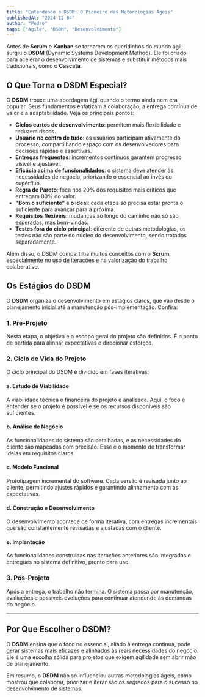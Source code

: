 ```yaml
---
title: "Entendendo o DSDM: O Pioneiro das Metodologias Ágeis"
publishedAt: "2024-12-04"
author: "Pedro"
tags: ["Agile", "DSDM", "Desenvolvimento"]
---
```


Antes de **Scrum** e **Kanban** se tornarem os queridinhos do mundo ágil, surgiu o **DSDM** (Dynamic Systems Development Method). Ele foi criado para acelerar o desenvolvimento de sistemas e substituir métodos mais tradicionais, como o **Cascata**.

## O Que Torna o DSDM Especial?

O **DSDM** trouxe uma abordagem ágil quando o termo ainda nem era popular. Seus fundamentos enfatizam a colaboração, a entrega contínua de valor e a adaptabilidade. Veja os principais pontos:

- **Ciclos curtos de desenvolvimento**: permitem mais flexibilidade e reduzem riscos.
- **Usuário no centro de tudo**: os usuários participam ativamente do processo, compartilhando espaço com os desenvolvedores para decisões rápidas e assertivas.
- **Entregas frequentes**: incrementos contínuos garantem progresso visível e ajustável.
- **Eficácia acima de funcionalidades**: o sistema deve atender às necessidades de negócio, priorizando o essencial ao invés do supérfluo.
- **Regra de Pareto**: foca nos 20% dos requisitos mais críticos que entregam 80% do valor.
- **"Bom o suficiente" é o ideal**: cada etapa só precisa estar pronta o suficiente para avançar para a próxima.
- **Requisitos flexíveis**: mudanças ao longo do caminho não só são esperadas, mas bem-vindas.
- **Testes fora do ciclo principal**: diferente de outras metodologias, os testes não são parte do núcleo do desenvolvimento, sendo tratados separadamente.

Além disso, o DSDM compartilha muitos conceitos com o **Scrum**, especialmente no uso de iterações e na valorização do trabalho colaborativo.

## Os Estágios do DSDM

O **DSDM** organiza o desenvolvimento em estágios claros, que vão desde o planejamento inicial até a manutenção pós-implementação. Confira:

### 1. Pré-Projeto

Nesta etapa, o objetivo e o escopo geral do projeto são definidos. É o ponto de partida para alinhar expectativas e direcionar esforços.

### 2. Ciclo de Vida do Projeto

O ciclo principal do DSDM é dividido em fases iterativas:

#### **a. Estudo de Viabilidade**
A viabilidade técnica e financeira do projeto é analisada. Aqui, o foco é entender se o projeto é possível e se os recursos disponíveis são suficientes.

#### **b. Análise de Negócio**
As funcionalidades do sistema são detalhadas, e as necessidades do cliente são mapeadas com precisão. Esse é o momento de transformar ideias em requisitos claros.

#### **c. Modelo Funcional**
Prototipagem incremental do software. Cada versão é revisada junto ao cliente, permitindo ajustes rápidos e garantindo alinhamento com as expectativas.

#### **d. Construção e Desenvolvimento**
O desenvolvimento acontece de forma iterativa, com entregas incrementais que são constantemente revisadas e ajustadas com o cliente.

#### **e. Implantação**
As funcionalidades construídas nas iterações anteriores são integradas e entregues no sistema definitivo, pronto para uso.

### 3. Pós-Projeto

Após a entrega, o trabalho não termina. O sistema passa por manutenção, avaliações e possíveis evoluções para continuar atendendo às demandas do negócio.

---

## Por Que Escolher o DSDM?

O **DSDM** ensina que o foco no essencial, aliado à entrega contínua, pode gerar sistemas mais eficazes e alinhados às reais necessidades do negócio. Ele é uma escolha sólida para projetos que exigem agilidade sem abrir mão de planejamento.

Em resumo, o **DSDM** não só influenciou outras metodologias ágeis, como mostrou que colaborar, priorizar e iterar são os segredos para o sucesso no desenvolvimento de sistemas.